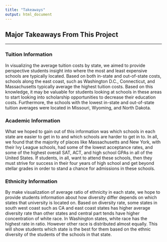 ```yaml
---
title: "Takeaways"
output: html_document
---
```



## Major Takeaways From This Project
***

### Tuition Information
In visualizing the average tuition costs by state, we aimed to provide perspective students insight into where the most and least expensive schools are typically located. Based on both in-state and out-of-state costs, schools along the east coast, such as Washington D.C., Connecticut, and Massachusetts typically average the highest tuition costs. Based on this knowledge, it may be valuable for students looking at schools in these areas to start looking into scholarship opportunities to decrease their education costs. Furthermore, the schools with the lowest in-state and out-of-state tuition averages were located in Missouri, Wyoming, and North Dakota. 

### Academic Information
What we hoped to gain out of this information was which schools in each state are easier to get in to and which schools are harder to get in to. In all, we found that the majority of places like Massachusetts and New York, with their Ivy League schools, had some of the lowest acceptance rates, and some of the highest overall SAT, ACT, and high school GPAs in all of the United States. If students, in all, want to attend these schools, then they must strive for success in their four years of high school and get beyond stellar grades in order to stand a chance for admissions in these schools.

### Ethnicity Information
By make visualization of average ratio of ethnicity in each state, we hope to provide students information about how diversity differ depends on which states that university is located on. Based on diversity rate, some states in south west coast such as CA and east coast states has higher average diversity rate than other states and central part tends have higher concentration of white race. In Washington states, white race has the highest rate in ratio. However other race is distributed almost equally. This will show students which state is the best for them based on the ethnic diversity of the students of the schools in that state.

